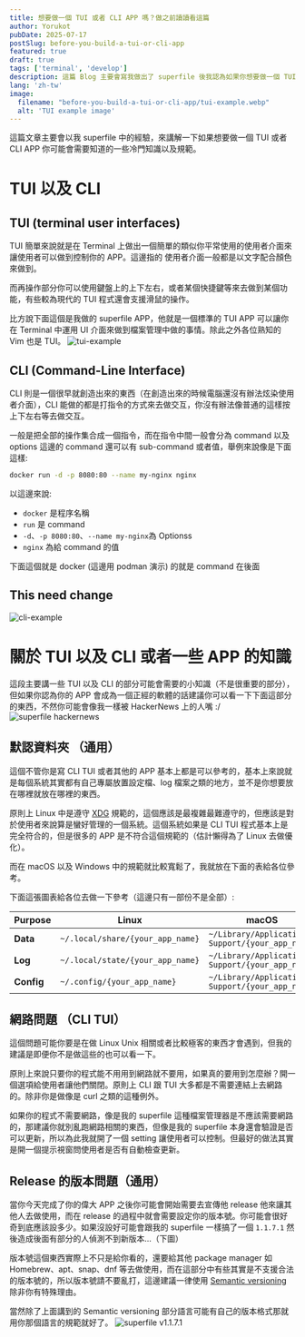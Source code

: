 ```yaml
---
title: 想要做一個 TUI 或者 CLI APP 嗎？做之前讀讀看這篇
author: Yorukot
pubDate: 2025-07-17
postSlug: before-you-build-a-tui-or-cli-app
featured: true
draft: true
tags: ['terminal', 'develop']
description: 這篇 Blog 主要會寫我做出了 superfile 後我認為如果你想要做一個 TUI 或者 CLI 工具你可能會需要知道的一些知識。
lang: 'zh-tw'
image:
  filename: "before-you-build-a-tui-or-cli-app/tui-example.webp"
  alt: 'TUI example image'
---
```


這篇文章主要會以我 superfile 中的經驗，來講解一下如果想要做一個 TUI 或者 CLI APP 你可能會需要知道的一些冷門知識以及規範。

# TUI 以及 CLI

## TUI (terminal user interfaces)
TUI 簡單來說就是在 Terminal 上做出一個簡單的類似你平常使用的使用者介面來讓使用者可以做到控制你的 APP。這邊指的 使用者介面一般都是以文字配合顏色來做到。

而再操作部分你可以使用鍵盤上的上下左右，或者某個快捷鍵等來去做到某個功能，有些較為現代的 TUI 程式還會支援滑鼠的操作。

比方說下面這個是我做的 superfile APP，他就是一個標準的 TUI APP 可以讓你在 Terminal 中運用 UI 介面來做到檔案管理中做的事情。除此之外各位熟知的 Vim 也是 TUI。
![tui-example](../../../assets/blog/before-you-build-a-tui-or-cli-app/tui-example.webp)

## CLI (Command-Line Interface)
CLI 則是一個很早就創造出來的東西（在創造出來的時候電腦還沒有辦法炫染使用者介面），CLI 能做的都是打指令的方式來去做交互，你沒有辦法像普通的這樣按上下左右等去做交互。

一般是把全部的操作集合成一個指令，而在指令中間一般會分為 command 以及 options 這邊的 command 還可以有 sub-command 或者值，舉例來說像是下面這樣:
```bash
docker run -d -p 8080:80 --name my-nginx nginx
```
以這邊來說:
- `docker` 是程序名稱 
- `run` 是 command 
- `-d`、`-p 8080:80`、`--name my-nginx`為 Optionss
- `nginx` 為給 command 的值

下面這個就是 docker (這邊用 podman 演示) 的就是 command 在後面
## This need change
![cli-example](../../../assets/blog/before-you-build-a-tui-or-cli-app/superfile-hackernews.png)

# 關於 TUI 以及 CLI 或者一些 APP 的知識

這段主要講一些 TUI 以及 CLI 的部分可能會需要的小知識（不是很重要的部分），但如果你認為你的 APP 會成為一個正經的軟體的話建議你可以看一下下面這部分的東西，不然你可能會像我一樣被 HackerNews 上的人嘴 :/
![superfile hackernews](../../../assets/blog/before-you-build-a-tui-or-cli-app/superfile-hackernews.png)

## 默認資料夾 （通用）
這個不管你是寫 CLI TUI 或者其他的 APP 基本上都是可以參考的，基本上來說就是每個系統其實都有自己專屬放置設定檔、log 檔案之類的地方，並不是你想要放在哪裡就放在哪裡的東西。

原則上 Linux 中是遵守 [XDG](https://wiki.archlinux.org/title/XDG_Base_Directory) 規範的，這個應該是最複雜最難遵守的，但應該是對於使用者來說算是蠻好管理的一個系統。這個系統如果是 CLI TUI 程式基本上是完全符合的，但是很多的 APP 是不符合這個規範的（估計懶得為了 Linux 去做優化）。

而在 macOS 以及 Windows 中的規範就比較寬鬆了，我就放在下面的表給各位參考。

下面這張圖表給各位去做一下參考（這邊只有一部份不是全部）:

| Purpose       | Linux                              | macOS                                       | Windows                          |
|---------------|-------------------------------------|----------------------------------------------|----------------------------------|
| **Data**      | `~/.local/share/{your_app_name}`    | `~/Library/Application Support/{your_app_name}` | `%LOCALAPPDATA%\\{your_app_name}` |
| **Log**       | `~/.local/state/{your_app_name}`    | `~/Library/Application Support/{your_app_name}` | `%LOCALAPPDATA%\\{your_app_name}` |
| **Config**    | `~/.config/{your_app_name}`         | `~/Library/Application Support/{your_app_name}` | `%LOCALAPPDATA%\\{your_app_name}` |

## 網路問題 （CLI TUI）
這個問題可能你要是在做 Linux Unix 相關或者比較極客的東西才會遇到，但我的建議是即便你不是做這些的也可以看一下。

原則上來說只要你的程式能不用用到網路就不要用，如果真的要用到怎麼辦？開一個選項給使用者讓他們關閉。原則上 CLI 跟 TUI 大多都是不需要連結上去網路的。除非你是做像是 curl 之類的這種例外。

如果你的程式不需要網路，像是我的 superfile 這種檔案管理器是不應該需要網路的，那建議你就別亂跑網路相關的東西，但像是我的 superfile 本身還會驗證是否可以更新，所以為此我就開了一個 setting 讓使用者可以控制。但最好的做法其實是開一個提示視窗問使用者是否有自動檢查更新。

## Release 的版本問題（通用）
當你今天完成了你的偉大 APP 之後你可能會開始需要去宣傳他 release 他來讓其他人去做使用，而在 release 的過程中就會需要設定你的版本號。你可能會很好奇到底應該設多少。如果沒設好可能會跟我的 superfile 一樣搞了一個 `1.1.7.1` 然後造成後面有部分的人偵測不到新版本...（下圖）

版本號這個東西實際上不只是給你看的，還要給其他 package manager 如 Homebrew、apt、snap、dnf 等去做使用，而在這部分中有些其實是不支援合法的版本號的，所以版本號請不要亂打，這邊建議一律使用 [Semantic versioning](https://semver.org) 除非你有特殊理由。

當然除了上面講到的 Semantic versioning 部分語言可能有自己的版本格式那就用你那個語言的規範就好了。
![superfile v1.1.7.1](../../../assets/blog/before-you-build-a-tui-or-cli-app/superfile-v1.1.7.1.png)


